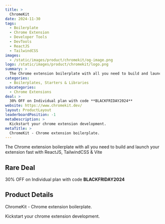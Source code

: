 ```yaml
---
title: >
  ChromeKit
date: 2024-11-30
tags:
  - Boilerplate
  - Chrome Extension
  - Developer Tools
  - DevTools
  - ReactJS
  - TailwindCSS
images:
  - /static/images/product/chromekit/og-image.png
logo: /static/images/product/chromekit/logo.png
summary: >
  The Chrome extension boilerplate with all you need to build and launch your extension fast with ReactJS, TailwindCSS & Vite
categories:
  - Boilerplates, Starters & Libraries
subcategories:
  - Chrome Extensions
deal: >
  30% OFF on Individual plan with code **BLACKFRIDAY2024**
website: https://www.chromekit.dev/
layout: ProductLayout
leaderboardPosition: -1
metaDescription: >
  Kickstart your chrome extension development.
metaTitle: >
  ChromeKit - Chrome extension boilerplate.
---
```

The Chrome extension boilerplate with all you need to build and launch your extension fast with ReactJS, TailwindCSS & Vite

## Rare Deal

30% OFF on Individual plan with code **BLACKFRIDAY2024**

## Product Details

ChromeKit - Chrome extension boilerplate.

Kickstart your chrome extension development.
